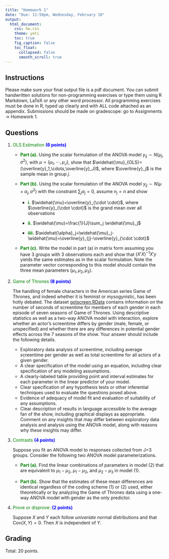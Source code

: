 ```yaml
---
title: "Homework 1"
date: "Due: 11:59pm, Wednesday, February 10"
output: 
  html_document: 
    css: hw.css
    theme: yeti
    toc: true
    fig_caption: false
    toc_float:
      collapsed: false
      smooth_scroll: true
---
```


## Instructions

Please make sure your final output file is a pdf document. You can submit handwritten solutions for non-programming exercises or type them using R Markdown, LaTeX or any other word processor. All programming exercises must be done in R, typed up clearly and with ALL code attached as an appendix. Submissions should be made on gradescope: go to Assignments $\rightarrow$ Homework 1.

## Questions

1. <font color="green">OLS Estimation</font> <font color="blue">**(6 points)**</font>

      + <font color="green">**Part (a).**</font> Using the scalar formulation of the ANOVA model $y_{ij} \sim N\left(\mu_j,\sigma^2 \right)$, with $\mu=(\mu_1,\cdots,\mu_J)$, show that $\widehat{\mu}_{OLS}=(\overline{y}_1,\cdots,\overline{y}_J)$, where $\overline{y}_j$ is the sample mean in group $j$.
      
      + <font color="green">**Part (b).**</font> Using the scalar formulation of the ANOVA model $y_{ij} \sim N\left(\mu+\alpha_j,\sigma^2 \right)$ with the constraint $\sum_j \alpha_j=0$, assume $n_j=n$ and show
          - <font color="green">**i.**</font> $\widehat{\mu}=\overline{y}_{\cdot \cdot}$, where $\overline{y}_{\cdot \cdot}$ is the grand mean over all observations
          
          - <font color="green">**ii.**</font> $\widehat{\mu}=\frac{1}{J}\sum_j \widehat{\mu}_j$
          
          - <font color="green">**iiii.**</font> $\widehat{\alpha}_j=\widehat{\mu}_j-\widehat{\mu}=\overline{y}_{j}-\overline{y}_{\cdot \cdot}$
          
      + <font color="green">**Part (c).**</font> Write the model in part (a) in matrix form assuming you have 3 groups with 3 observations each and show that $(X'X)^{-1}X'y$ yields the same estimates as in the scalar formulation. Note the parameter vector corresponding to this model should contain the three mean parameters $(\mu_1, \mu_2, \mu_3)$.
  
2. <font color="green">Game of Thrones</font> <font color="blue">**(8 points)**</font>

    The handling of female characters in the American series Game of Thrones, and indeed whether it is feminist or mysogynistic, has been hotly debated. The dataset [gotscreen.RData](gotscreen.RData) contains information on the number of seconds of screentime for members of each gender in each episode of seven seasons of Game of Thrones. Using descriptive statistics as well as a two-way ANOVA model with interaction, explore whether an actor's screentime differs by gender (male, female, or unspecified) and whether there are any differences in potential gender effects across the 7 seasons of the show. Your answer should include the following details.
    + Exploratory data analysis of screentime, including average screentime per gender as well as total screentime for all actors of a given gender.
    + A clear specification of the model using an equation, including clear specification of any modeling assumptions.
    + A clearly-labeled table providing point and interval estimates for each parameter in the linear predictor of your model.
    + Clear specification of any hypothesis tests or other inferential techniques used to evaluate the questions posed above.
    + Evidence of adequacy of model fit and evaluation of suitability of any assumptions.
    + Clear description of results in language accessible to the average fan of the show, including graphical displays as appropriate. Comment on any insights that may differ between exploratory data analysis and analysis using the ANOVA model, along with reasons why these insights may differ.
  
3. <font color="green">Contrasts</font> <font color="blue">**(4 points)**</font>

    Suppose you fit an ANOVA model to responses collected from J=3 groups. Consider the following two ANOVA model parameterizations.
\begin{eqnarray}
y_{ij}&=&\mu_j + \varepsilon_{ij} ~~~~~~~~~~~~~~~~~~~~~~~~~~~~~~~~~~~~~~~~~~~~~ (1) \\
y_{ij}&=& \mu + \alpha_1I(j=1)+\alpha_2I(j=2)+\varepsilon_{ij} ~~~~ (2).
\end{eqnarray}
    + <font color="green">**Part (a).**</font> Find the linear combinations of parameters in model (2) that are equivalent to $\mu_1-\mu_2$, $\mu_1-\mu_3$, and $\mu_2-\mu_3$ in model (1).
    
    + <font color="green">**Part (b).**</font> Show that the estimates of these mean differences are identical regardless of the coding scheme (1) or (2) used, either theoretically or by analyzing the Game of Thrones data using a one-way ANOVA model with gender as the only predictor.
  
  
4. <font color="green">Prove or disprove:</font> <font color="blue">**(2 points)**</font>

    Suppose $X$ and $Y$ each follow *univariate* normal distributions and that $\text{Cov}(X,Y)=0$. Then $X$ is independent of $Y$.


## Grading

Total: 20 points.
  
  
  
